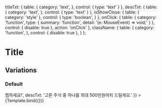 

  titleTxt: {
    table: {
      category: 'text',
    },
    control: {
      type: 'text'
    }
  },
  descTxt: {
    table: {
      category: 'text',
    },
    control: {
      type: 'text'
    }
  },
  isShowClose: {
    table: {
      category: 'style'
    },
    control: {
      type: 'boolean',
    }
  },
  onClick: {
    table: {
      category: 'function',
      type: {
        summary: 'function',
        detail: '(e: MouseEvent<HTMLButtonElement>) => void;'
      }
    },
    control: { disable: true },
    action: 'onClick'
  },
  className: {
    table: {
      category: 'function',
    },
    control: { disable: true },
  }
};


<Meta
  title="2.Component/Title"
  component={Title}
  argTypes = {{...TitleArgTypes}}
/>

# Title

## Variations

### Default

<Canvas>
  <Story
    name="Default"
    args={{
      titleTxt: '받고 싶은 주식<br />찜하세요!',
      descTxt: '고른 주식 중 하나를 최대 500만원어치 드릴게요.'
    }}
  >
    {Template.bind({})}
  </Story>
</Canvas>
